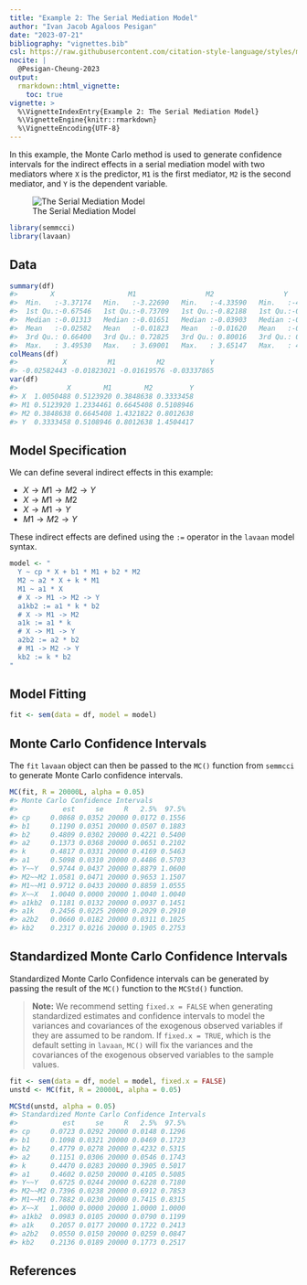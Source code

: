 ```yaml
---
title: "Example 2: The Serial Mediation Model"
author: "Ivan Jacob Agaloos Pesigan"
date: "2023-07-21"
bibliography: "vignettes.bib"
csl: https://raw.githubusercontent.com/citation-style-language/styles/master/apa.csl
nocite: |
  @Pesigan-Cheung-2023
output:
  rmarkdown::html_vignette:
    toc: true
vignette: >
  %\VignetteIndexEntry{Example 2: The Serial Mediation Model}
  %\VignetteEngine{knitr::rmarkdown}
  %\VignetteEncoding{UTF-8}
---
```


<!-- vignettes/example-2-serial.Rmd is generated from .setup/vignettes/example-2-serial.Rmd.orig. Please edit that file -->





In this example,
the Monte Carlo method is used to generate confidence intervals
for the indirect effects in a serial mediation model with two mediators
where `X` is the predictor, `M1` is the first mediator, `M2` is the second mediator,
and `Y` is the dependent variable.

![The Serial Mediation Model](https://raw.githubusercontent.com/jeksterslab/semmcci/main/latexsrc/figures/png/serial.png)


```r
library(semmcci)
library(lavaan)
```

## Data




```r
summary(df)
#>        X                  M1                 M2                 Y           
#>  Min.   :-3.37174   Min.   :-3.22690   Min.   :-4.33590   Min.   :-4.29019  
#>  1st Qu.:-0.67546   1st Qu.:-0.73709   1st Qu.:-0.82188   1st Qu.:-0.86035  
#>  Median :-0.01313   Median :-0.01651   Median :-0.03903   Median :-0.02704  
#>  Mean   :-0.02582   Mean   :-0.01823   Mean   :-0.01620   Mean   :-0.03338  
#>  3rd Qu.: 0.66400   3rd Qu.: 0.72825   3rd Qu.: 0.80016   3rd Qu.: 0.81721  
#>  Max.   : 3.49530   Max.   : 3.69001   Max.   : 3.65147   Max.   : 4.05239
colMeans(df)
#>           X          M1          M2           Y 
#> -0.02582443 -0.01823021 -0.01619576 -0.03337865
var(df)
#>            X        M1        M2         Y
#> X  1.0050488 0.5123920 0.3848638 0.3333458
#> M1 0.5123920 1.2334461 0.6645408 0.5108946
#> M2 0.3848638 0.6645408 1.4321822 0.8012638
#> Y  0.3333458 0.5108946 0.8012638 1.4504417
```

## Model Specification

We can define several indirect effects in this example:

  - $X \rightarrow M1 \rightarrow M2 \rightarrow Y$
  - $X \rightarrow M1 \rightarrow M2$
  - $X \rightarrow M1 \rightarrow Y$
  - $M1 \rightarrow M2 \rightarrow Y$

These indirect effects are defined using the `:=` operator
in the `lavaan` model syntax.


```r
model <- "
  Y ~ cp * X + b1 * M1 + b2 * M2
  M2 ~ a2 * X + k * M1
  M1 ~ a1 * X
  # X -> M1 -> M2 -> Y
  a1kb2 := a1 * k * b2
  # X -> M1 -> M2
  a1k := a1 * k
  # X -> M1 -> Y
  a2b2 := a2 * b2
  # M1 -> M2 -> Y
  kb2 := k * b2
"
```

## Model Fitting


```r
fit <- sem(data = df, model = model)
```

## Monte Carlo Confidence Intervals

The `fit` `lavaan` object can then be passed to the `MC()` function from `semmcci`
to generate Monte Carlo confidence intervals.


```r
MC(fit, R = 20000L, alpha = 0.05)
#> Monte Carlo Confidence Intervals
#>           est     se     R   2.5%  97.5%
#> cp     0.0868 0.0352 20000 0.0172 0.1556
#> b1     0.1190 0.0351 20000 0.0507 0.1883
#> b2     0.4809 0.0302 20000 0.4221 0.5400
#> a2     0.1373 0.0368 20000 0.0651 0.2102
#> k      0.4817 0.0331 20000 0.4169 0.5463
#> a1     0.5098 0.0310 20000 0.4486 0.5703
#> Y~~Y   0.9744 0.0437 20000 0.8879 1.0600
#> M2~~M2 1.0581 0.0471 20000 0.9653 1.1507
#> M1~~M1 0.9712 0.0433 20000 0.8859 1.0555
#> X~~X   1.0040 0.0000 20000 1.0040 1.0040
#> a1kb2  0.1181 0.0132 20000 0.0937 0.1451
#> a1k    0.2456 0.0225 20000 0.2029 0.2910
#> a2b2   0.0660 0.0182 20000 0.0311 0.1025
#> kb2    0.2317 0.0216 20000 0.1905 0.2753
```

## Standardized Monte Carlo Confidence Intervals

Standardized Monte Carlo Confidence intervals can be generated by passing the result of the `MC()` function to the `MCStd()` function.

> **Note:** We recommend setting `fixed.x = FALSE`
> when generating standardized estimates and confidence intervals
> to model the variances and covariances of the exogenous observed variables
> if they are assumed to be random.
> If `fixed.x = TRUE`, which is the default setting in `lavaan`,
> `MC()` will fix the variances and the covariances
> of the exogenous observed variables to the sample values.


```r
fit <- sem(data = df, model = model, fixed.x = FALSE)
unstd <- MC(fit, R = 20000L, alpha = 0.05)
```


```r
MCStd(unstd, alpha = 0.05)
#> Standardized Monte Carlo Confidence Intervals
#>           est     se     R   2.5%  97.5%
#> cp     0.0723 0.0292 20000 0.0148 0.1296
#> b1     0.1098 0.0321 20000 0.0469 0.1723
#> b2     0.4779 0.0278 20000 0.4232 0.5315
#> a2     0.1151 0.0306 20000 0.0546 0.1743
#> k      0.4470 0.0283 20000 0.3905 0.5017
#> a1     0.4602 0.0250 20000 0.4105 0.5085
#> Y~~Y   0.6725 0.0244 20000 0.6228 0.7180
#> M2~~M2 0.7396 0.0238 20000 0.6912 0.7853
#> M1~~M1 0.7882 0.0230 20000 0.7415 0.8315
#> X~~X   1.0000 0.0000 20000 1.0000 1.0000
#> a1kb2  0.0983 0.0105 20000 0.0790 0.1199
#> a1k    0.2057 0.0177 20000 0.1722 0.2413
#> a2b2   0.0550 0.0150 20000 0.0259 0.0847
#> kb2    0.2136 0.0189 20000 0.1773 0.2517
```

## References
